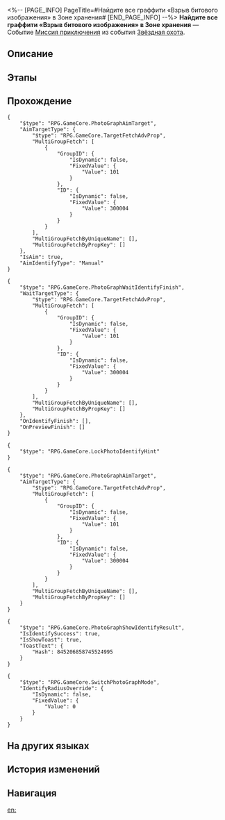 <%-- [PAGE_INFO]
PageTitle=#Найдите все граффити «Взрыв битового изображения» в Зоне хранения#
[END_PAGE_INFO] --%>
{{Дополнить|Диалоги.}}
{{Миссия Инфобокс
|id              = 8000158
|Название        = 
|Изображение     = Миссия Найдите все граффити «Взрыв битового изображения» в Зоне хранения.png
|Тип             = Миссия приключения
|Событие         = Звёздная охота
|Глава           = 
|Условия         = Завершена [[Миссия компаньона]] «[[Дух Панклорда]]»
|Персонажи       = Первопроходец
|СтартЛокация    = [[Космическая станция «Герта»]] — [[Зона хранения]]
|Мир             = Космическая станция «Герта»
|Предыдущая      = 
|Следующая       = 
|Награды         = 
}}
'''Найдите все граффити «Взрыв битового изображения» в Зоне хранения''' — Событие [[Миссия приключения]] из события [[Звёздная охота]].

==Описание==
{{Описание|<!--официальное описание из Перекрёстка судеб-->}}

==Этапы==


==Прохождение==
{{Дополнить}}
<pre>{
	"$type": "RPG.GameCore.PhotoGraphAimTarget",
	"AimTargetType": {
		"$type": "RPG.GameCore.TargetFetchAdvProp",
		"MultiGroupFetch": [
			{
				"GroupID": {
					"IsDynamic": false,
					"FixedValue": {
						"Value": 101
					}
				},
				"ID": {
					"IsDynamic": false,
					"FixedValue": {
						"Value": 300004
					}
				}
			}
		],
		"MultiGroupFetchByUniqueName": [],
		"MultiGroupFetchByPropKey": []
	},
	"IsAim": true,
	"AimIdentifyType": "Manual"
}</pre>
<pre>{
	"$type": "RPG.GameCore.PhotoGraphWaitIdentifyFinish",
	"WaitTargetType": {
		"$type": "RPG.GameCore.TargetFetchAdvProp",
		"MultiGroupFetch": [
			{
				"GroupID": {
					"IsDynamic": false,
					"FixedValue": {
						"Value": 101
					}
				},
				"ID": {
					"IsDynamic": false,
					"FixedValue": {
						"Value": 300004
					}
				}
			}
		],
		"MultiGroupFetchByUniqueName": [],
		"MultiGroupFetchByPropKey": []
	},
	"OnIdentifyFinish": [],
	"OnPreviewFinish": []
}</pre>
<pre>{
	"$type": "RPG.GameCore.LockPhotoIdentifyHint"
}</pre>
<pre>{
	"$type": "RPG.GameCore.PhotoGraphAimTarget",
	"AimTargetType": {
		"$type": "RPG.GameCore.TargetFetchAdvProp",
		"MultiGroupFetch": [
			{
				"GroupID": {
					"IsDynamic": false,
					"FixedValue": {
						"Value": 101
					}
				},
				"ID": {
					"IsDynamic": false,
					"FixedValue": {
						"Value": 300004
					}
				}
			}
		],
		"MultiGroupFetchByUniqueName": [],
		"MultiGroupFetchByPropKey": []
	}
}</pre>
<pre>{
	"$type": "RPG.GameCore.PhotoGraphShowIdentifyResult",
	"IsIdentifySuccess": true,
	"IsShowToast": true,
	"ToastText": {
		"Hash": 845206858745524995
	}
}</pre>
:<!--1-second delay-->
<pre>{
	"$type": "RPG.GameCore.SwitchPhotoGraphMode",
	"IdentifyRadiusOverride": {
		"IsDynamic": false,
		"FixedValue": {
			"Value": 0
		}
	}
}</pre>
{{Диалог Конец}}

==На других языках==
{{На других языках
|en   = Look for the "bitmap explosion" graffiti in the storage zone
|zhs  = 寻找收容舱段的「爆破位图」涂鸦
|zht  = 尋找收容艙段的「爆破點陣圖」塗鴉
|ja   = 収容部分にある「爆破ビットマップ」のラクガキを見つける
|ko   = 보관 캐빈의 「폭파 비트맵」 그래피티 찾기
|es   = Busca el grafiti de la explosión de mapas de bits en la zona de almacenamiento
|fr   = Trouver le graffiti «&nbsp;Explosion bitmap&nbsp;» dans la Zone de stockage
|ru   = Найдите все граффити «Взрыв битового изображения» в Зоне хранения
|th   = ตามหากราฟฟิตี้ "Bitmap Explosion" ใน Storage Zone
|vi   = Tìm graffiti "Bitmap Bùng Nổ" trong Khoang Thu Dung
|de   = Finde das Graffiti „Bitmap-Explosion“ in der Lagerzone.
|id   = Temukan grafiti "Bitmap Explosion" di Storage Zone
|pt   = Procure pelo grafite "Explosão de Bitmap" na Zona de Armazenamento
}}

==История изменений==
{{История изменений|3.5}}

==Навигация==
{{Миссия приключения Навбокс|Глава }}

[[en:]]
